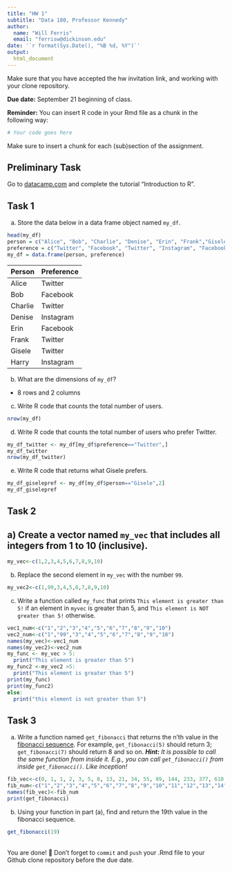 ```yaml
---
title: "HW 1"
subtitle: "Data 180, Professor Kennedy"
author: 
  name: "Will Ferris"
  email: "ferrisw@dickinson.edu"
date: '`r format(Sys.Date(), "%B %d, %Y")`'
output: 
  html_document
---
```

Make sure that you have accepted the hw invitation link, and working with your clone repository.

**Due date:** September 21 beginning of class.

**Reminder:** You can insert R code in your Rmd file as a chunk in the following way:
```r
# Your code goes here
```
Make sure to insert a chunk for each (sub)section of the assignment.

## Preliminary Task
Go to [datacamp.com](https://datacamp.com) and complete the tutorial "Introduction to R".


## Task 1
a) Store the data below in a data frame object named `my_df`.
```r
head(my_df)
person = c("Alice", "Bob", "Charlie", "Denise", "Erin", "Frank","Gisele","Harry")
preference = c("Twitter", "Facebook", "Twitter", "Instagram", "Facebook", "Twitter", "Twitter","Instagram")
my_df = data.frame(person, preference)
```


|Person | Preference|
|:------|:----------|
|Alice | Twitter |
| Bob | Facebook |
| Charlie | Twitter |
| Denise | Instagram |
| Erin | Facebook |
| Frank | Twitter |
| Gisele | Twitter |
| Harry | Instagram |

b) What are the dimensions of `my_df`?
- 8 rows and 2 columns
c) Write R code that counts the total number of users.
```r
nrow(my_df)
```

d) Write R code that counts the total number of users who prefer Twitter.
```r
my_df_twitter <- my_df[my_df$preference=="Twitter",]
my_df_twitter
nrow(my_df_twitter)
```

e) Write R code that returns what Gisele prefers.
```r
my_df_giselepref <- my_df[my_df$person=="Gisele",2]
my_df_giselepref
```

## Task 2
## a) Create a vector named `my_vec` that includes all integers from 1 to 10 (inclusive).
```r
my_vec<-c(1,2,3,4,5,6,7,8,9,10)
```

b) Replace the second element in `my_vec` with the number `99`.
```r
my_vec2<-c(1,99,3,4,5,6,7,8,9,10)
```

c) Write a function called `my_func` that prints `This element is greater than 5!` if an element in `myvec` is greater than 5, and `This element is NOT greater than 5!` otherwise.
```r
vec1_num<-c("1","2","3","4","5","6","7","8","9","10")
vec2_num<-c("1","99","3","4","5","6","7","8","9","10")
names(my_vec)<-vec1_num
names(my_vec2)<-vec2_num
my_func <- my_vec > 5:
  print("This element is greater than 5")
my_func2 <-my_vec2 >5:
  print("This element is greater than 5")
print(my_func)
print(my_func2)
else:
  print("this element is not greater than 5")
```

## Task 3
a. Write a function named `get_fibonacci` that returns the n'th value in the [fibonacci sequence](https://www.mathsisfun.com/numbers/fibonacci-sequence.html). For example, `get_fibonacci(5)` should return 3; `get_fibonacci(7)` should return 8 and so on. ***Hint:** It is possible to call the same function from inside it. E.g., you can call `get_fibonacci()` from inside `get_fibonacci()`. Like inception!*
```r
fib_vec<-c(0, 1, 1, 2, 3, 5, 8, 13, 21, 34, 55, 89, 144, 233, 377, 610, 987, 1597, 2584, 4181, 6765, 10946, 17711, 28657, 46368, 75025, 121393, 196418, 317811, 514229)
fib_num<-c("1","2","3","4","5","6","7","8","9","10","11","12","13","14","15","16","17","18","19","20","21","22","23","24","25","26","27","28","29","30")
names(fib_vec)<-fib_num
print(get_fibonacci)
```


b. Using your function in part (a), find and return the 19th value in the fibonacci sequence.
```r
get_fibonacci(19)
```


<br>
You are done! 🏁 Don't forget to `commit` and `push` your .Rmd file to your Github clone repository before the due date.
<br>

